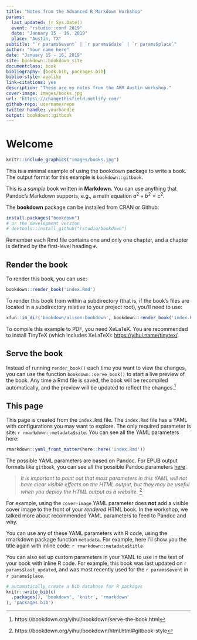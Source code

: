 ```yaml
--- 
title: "Notes from the Advanced R Markdown Workshop"
params:
  last_updated: !r Sys.Date()
  event: "rstudio::conf 2019"
  date: "January 15 - 16, 2019"
  place: "Austin, TX"
subtitle: "`r params$event` | `r params$date` | `r params$place`"
author: "Your name here"
date: "January 15 - 16, 2019"
site: bookdown::bookdown_site
documentclass: book
bibliography: [book.bib, packages.bib]
biblio-style: apalike
link-citations: yes
description: "These are my notes from the ARM Austin workshop."
cover-image: images/books.jpg
url: 'https\://changethisfield.netlify.com/'
github-repo: username/repo
twitter-handle: yourhandle
output: bookdown::gitbook
---
```



# Welcome {-}


```r
knitr::include_graphics("images/books.jpg")
```


This is a minimal example of using the bookdown package to write a book. The output format for this example is `bookdown::gitbook`.

This is a _sample_ book written in **Markdown**. You can use anything that Pandoc's Markdown supports, e.g., a math equation $a^2 + b^2 = c^2$.

The **bookdown** package can be installed from CRAN or Github:

```r
install.packages("bookdown")
# or the development version
# devtools::install_github("rstudio/bookdown")
```

Remember each Rmd file contains one and only one chapter, and a chapter is defined by the first-level heading `#`.

## Render the book {-}

To render this book, you can use:

```r
bookdown::render_book('index.Rmd')
```

To render this book from within a subdirectory (that is, if the book's files are located in a subdirectory relative to your project root), you'll need to use:

```r
xfun::in_dir('bookdown/alison-bookdown', bookdown::render_book('index.Rmd'))
```

To compile this example to PDF, you need XeLaTeX. You are recommended to install TinyTeX (which includes XeLaTeX): <https://yihui.name/tinytex/>.

## Serve the book {-}

Instead of running `render_book()` each time you want to view the changes, you can use the function `bookdown::serve_book()` to start a live preview of the book. Any time a Rmd file is saved, the book will be recompiled automatically, and the preview will be updated to reflect the changes.^[https://bookdown.org/yihui/bookdown/serve-the-book.html]

## This page {-}

This page is created from the `index.Rmd` file. The `index.Rmd` file has a YAML with configurations you may want to explore. The only required parameter is site: `r rmarkdown::metadata$site`. You can see all the YAML parameters here:

```r
rmarkdown::yaml_front_matter(here::here('index.Rmd'))
```

The possible YAML parameters are based on Pandoc. For EPUB output formats like `gitbook`, you can see all the possible Pandoc parameters [here](https://pandoc.org/MANUAL.html#creating-epubs-with-pandoc). 

> *It is important to point out that most parameters in this YAML will not have clear visible effects on the HTML output, but they may be useful when you deploy the HTML output as a website.* ^[https://bookdown.org/yihui/bookdown/html.html#gitbook-style]

For example, using the `cover-image` YAML parameter does **not** add a visible cover image to the front of your *rendered* HTML book. In the workshop, we talked more about recommended YAML parameters to feed to Pandoc and why.

You can use any of these YAML parameters with R code, using the rmarkdown package function `metadata`. For example, here I'll show you the title again with inline code: `r rmarkdown::metadata$title`

You can also set up custom parameters in your YAML to use in the text of your book with inline R code. For example, this book was last updated on `r params$last_updated`, and was most recently used for the `r params$event` in `r params$place`.





```r
# automatically create a bib database for R packages
knitr::write_bib(c(
  .packages(), 'bookdown', 'knitr', 'rmarkdown'
), 'packages.bib')
```
